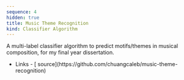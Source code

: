 ```yaml
---
sequence: 4
hidden: true
title: Music Theme Recognition
kind: Classifier Algorithm
---
```



A multi-label classifier algorithm to predict motifs/themes in musical composition, for my final year dissertation.

- <Icon name="lucide:link" />
  <span class="sr-only">Links</span>
  - [<Icon name="mdi:github" />
  source](https://github.com/chuangcaleb/music-theme-recognition)
